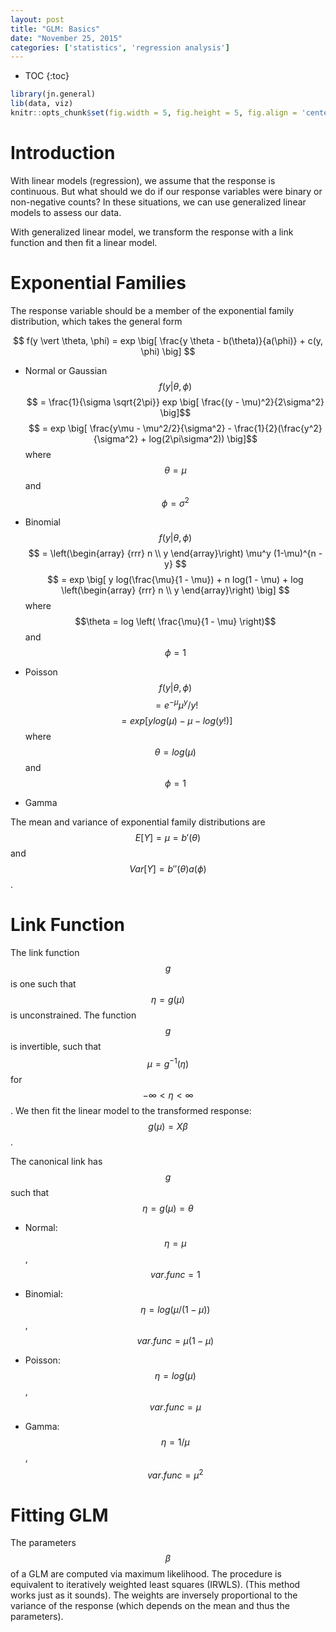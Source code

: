 ```yaml
---
layout: post
title: "GLM: Basics"
date: "November 25, 2015"
categories: ['statistics', 'regression analysis']
---
```


* TOC
{:toc}

```r
library(jn.general)
lib(data, viz)
knitr::opts_chunk$set(fig.width = 5, fig.height = 5, fig.align = 'center')
```

# Introduction
With linear models (regression), we assume that the response is continuous. But what should we do if our response variables were binary or non-negative counts? In these situations, we can use generalized linear models to assess our data.

With generalized linear model, we transform the response with a link function and then fit a linear model.

# Exponential Families
The response variable should be a member of the exponential family distribution, which takes the general form

$$ f(y \vert \theta, \phi) = exp \big[ \frac{y \theta - b(\theta)}{a(\phi)} + c(y, \phi) \big] $$

* Normal or Gaussian
$$ f(y \vert \theta, \phi) $$
$$ = \frac{1}{\sigma \sqrt{2\pi}} exp \big[ \frac{(y - \mu)^2}{2\sigma^2} \big]$$
$$ = exp \big[ \frac{y\mu - \mu^2/2}{\sigma^2} - \frac{1}{2}(\frac{y^2}{\sigma^2} + log(2\pi\sigma^2)) \big]$$ where $$\theta = \mu$$ and $$\phi = \sigma^2$$

* Binomial
$$ f(y \vert \theta, \phi) $$
$$ = \left(\begin{array}
{rrr}
  n \\
  y
\end{array}\right) \mu^y (1-\mu)^{n - y} $$
$$ = exp \big[ y log(\frac{\mu}{1 - \mu}) + n log(1 - \mu) + log \left(\begin{array}
{rrr}
  n \\
  y
\end{array}\right) \big] $$ where $$\theta = log \left( \frac{\mu}{1 - \mu} \right)$$ and $$\phi = 1$$

* Poisson
$$ f(y \vert \theta, \phi) $$
$$ = e^{- \mu} \mu^y / y! $$
$$ = exp \big[ ylog(\mu) - \mu - log(y!) \big] $$ where $$\theta = log(\mu)$$ and $$\phi = 1$$

* Gamma

The mean and variance of exponential family distributions are $$E[Y] = \mu = b'(\theta)$$ and $$Var[Y] = b''(\theta) a(\phi)$$.

# Link Function
The link function $$g$$ is one such that $$\eta = g(\mu)$$ is unconstrained. The function $$g$$ is invertible, such that $$\mu = g^{-1}(\eta)$$ for $$ -\infty < \eta < \infty $$. We then fit the linear model to the transformed response: $$ g(\mu) = X\beta$$.

The canonical link has $$g$$ such that $$\eta = g(\mu) = \theta$$ 

* Normal: $$\eta = \mu$$, $$var.func = 1 $$

* Binomial: $$\eta = log(\mu / (1 - \mu))$$, $$var.func = \mu(1 - \mu)$$

* Poisson: $$\eta = log(\mu)$$, $$var.func = \mu$$

* Gamma: $$\eta = 1/\mu$$, $$var.func = \mu^2$$

# Fitting GLM
The parameters $$\beta$$ of a GLM are computed via maximum likelihood. The procedure is equivalent to iteratively weighted least squares (IRWLS). (This method works just as it sounds). The weights are inversely proportional to the variance of the response (which depends on the mean and thus the parameters).

